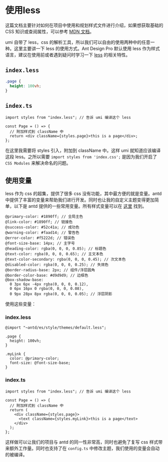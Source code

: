 # 使用less

这篇文档主要针对如何在项目中使用和规划样式文件进行介绍，如果想获取基础的 CSS 知识或查阅属性，可以参考 [MDN 文档](https://developer.mozilla.org/zh-CN/docs/Web/CSS/Reference)。

umi 自带了 less，css 的解析工具，所以我们可以自由的使用两种中的任意一种。这里主要讲一下 less 的使用方式。Ant Design Pro 默认使用 less 作为样式语言，建议在使用前或者遇到疑问时学习一下 [less](http://lesscss.org/) 的相关特性。

## `index.less`

```css
.page {
  height: 100vh;
}
```

## `index.ts`

```tsx | pure
import styles from "index.less"; // 告诉 umi 编译这个 less

const Page = () => {
  // 附加样式到 className 中
  return <div className={styles.page}>this is a page</div>;
};
```

在这里我需要将 styles 引入，附加到 className 中。这样 umi 就知道应该编译这段 less。之所以需要 `import styles from 'index.css';` 是因为我们开启了 `CSS Modules` 来解决命名的问题。

## 使用变量

less 作为 css 的超集，提供了很多 css 没有功能，其中最方便的就是变量。antd 中提供了丰富的变量来帮助我们进行开发。同时也让我的自定义主题变得更加简单，以下是 antd 提供的一些常用变量。所有样式变量可以在 [这里](https://github.com/ant-design/ant-design/blob/master/components/style/themes/default.less) 找到。

```less
@primary-color: #1890ff; // 全局主色
@link-color: #1890ff; // 链接色
@success-color: #52c41a; // 成功色
@warning-color: #faad14; // 警告色
@error-color: #f5222d; // 错误色
@font-size-base: 14px; // 主字号
@heading-color: rgba(0, 0, 0, 0.85); // 标题色
@text-color: rgba(0, 0, 0, 0.65); // 主文本色
@text-color-secondary: rgba(0, 0, 0, 0.45); // 次文本色
@disabled-color: rgba(0, 0, 0, 0.25); // 失效色
@border-radius-base: 2px; // 组件/浮层圆角
@border-color-base: #d9d9d9; // 边框色
@box-shadow-base:
  0 3px 6px -4px rgba(0, 0, 0, 0.12),
  0 6px 16px 0 rgba(0, 0, 0, 0.08),
  0 9px 28px 8px rgba(0, 0, 0, 0.05); // 浮层阴影
```

使用这些变量：

### index.less

```less
@import "~antd/es/style/themes/default.less";

.page {
  height: 100vh;
}

.myLink {
  color: @primary-color;
  font-size: @font-size-base;
}
```

### index.ts

```tsx | pure
import styles from "index.less"; // 告诉 umi 编译这个 less

const Page = () => {
  // 附加样式到 className 中
  return (
    <div className={styles.page}>
      <text className={styles.myLink}>this is a page</text>
    </div>
  );
};
```

这样做可以让我们的项目与 antd 的同一性非常高，同时也避免了复写 css 样式带来额外工作量。同时也支持了在 `config.ts` 中修改主题，我们使用的变量会自动的被编译。
